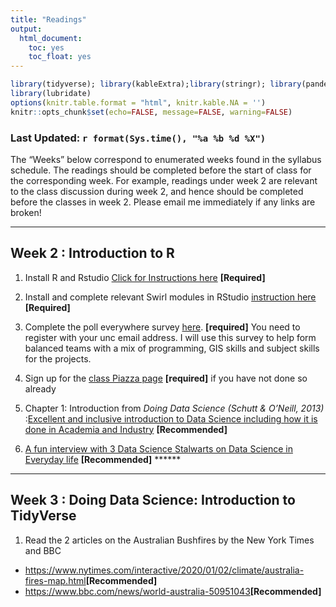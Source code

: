 ```yaml
---
title: "Readings"
output: 
  html_document:
    toc: yes
    toc_float: yes
---
```


```r
library(tidyverse); library(kableExtra);library(stringr); library(pander)
library(lubridate)
options(knitr.table.format = "html", knitr.kable.NA = '') 
knitr::opts_chunk$set(echo=FALSE, message=FALSE, warning=FALSE) 
```

### Last Updated: `r format(Sys.time(), "%a %b %d %X")` {.tabset .tabset-fade .tabset-pills}

The "Weeks" below correspond to enumerated weeks found in the syllabus schedule. The readings should be completed before the start of class for the corresponding week. For example, readings under week 2 are relevant to the class discussion during week 2, and hence should be completed before the classes in week 2. Please email me immediately if any links are broken!

******

## Week 2 :  Introduction to R

1. Install R and Rstudio [Click for Instructions here](software_resources.html) **[Required]**

2. Install and complete relevant Swirl modules in RStudio [instruction here](readings/wk1/swirl_rprog.html){target="_blank"} **[Required]**

3. Complete the poll everywhere survey [here](https://pollev.com/goelvarun553). **[required]**
You need to register with your unc email address. I will use this survey to help form balanced teams with a mix of programming, GIS skills and subject skills for the  projects.

4. Sign up for the [class Piazza page](https://piazza.com/unc/spring2020/geog215) **[required]** if you have not done so already

4. Chapter 1: Introduction from *Doing Data Science (Schutt & O'Neill, 2013)* :[Excellent and inclusive introduction to Data Science including how it is done in Academia and Industry](http://cdn.oreillystatic.com/oreilly/booksamplers/9781449358655_sampler.pdf) **[Recommended]**

5. [A fun interview with 3 Data Science Stalwarts on Data Science in Everyday life](http://www.sciencefriday.com/segments/solving-lifes-everyday-problems-with-data/) **[Recommended]**
******

---

## Week 3 :  Doing Data Science: Introduction to TidyVerse

1. Read the 2 articles on the Australian Bushfires by the New York Times and BBC
  - <https://www.nytimes.com/interactive/2020/01/02/climate/australia-fires-map.html>**[Recommended]**
  - <https://www.bbc.com/news/world-australia-50951043>**[Recommended]**
